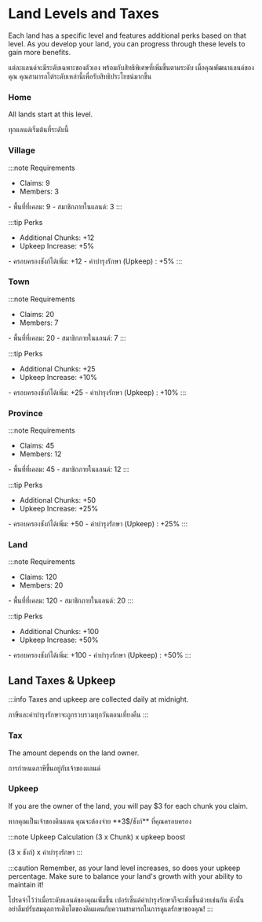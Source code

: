 ﻿---
sidebar_position: 2
---

# Land Levels and Taxes

<EN>Each land has a specific level and features additional perks based on that level. As you develop your land, you can progress through these levels to gain more benefits.</EN>
<TH>แต่ละแลนด์จะมีระดับเฉพาะของตัวเอง พร้อมกับสิทธิพิเศษที่เพิ่มขึ้นตามระดับ เมื่อคุณพัฒนาแลนด์ของคุณ คุณสามารถไต่ระดับเหล่านี้เพื่อรับสิทธิประโยชน์มากขึ้น</TH>


<Tabs>
  <TabItem value="home" label="Level 1: Home" default>

### Home

<EN>All lands start at this level.</EN>
<TH>ทุกแลนด์เริ่มต้นที่ระดับนี้</TH>

  </TabItem>
  <TabItem value="village" label="Level 2: Village">

### Village

:::note Requirements
<EN>
- Claims: 9
- Members: 3
</EN>
<TH>
- พื้นที่ที่เคลม: 9
- สมาชิกภายในแลนด์: 3
</TH>
:::

:::tip Perks
<EN>
- Additional Chunks: +12
- Upkeep Increase: +5%
</EN>
<TH>
- ครอบครองชังก์ได้เพิ่ม: +12
- ค่าบำรุงรักษา (Upkeep) : +5%
</TH>
:::

  </TabItem>
  <TabItem value="town" label="Level 3: Town">

### Town

:::note Requirements
<EN>
- Claims: 20
- Members: 7
</EN>
<TH>
- พื้นที่ที่เคลม: 20
- สมาชิกภายในแลนด์: 7
</TH>
  :::

:::tip Perks
<EN>
- Additional Chunks: +25
- Upkeep Increase: +10%
</EN>
<TH>
- ครอบครองชังก์ได้เพิ่ม: +25
- ค่าบำรุงรักษา (Upkeep) : +10%
</TH>
:::

  </TabItem>
  <TabItem value="province" label="Level 4: Province">

### Province

:::note Requirements
<EN>
- Claims: 45
- Members: 12
</EN>
<TH>
- พื้นที่ที่เคลม: 45
- สมาชิกภายในแลนด์: 12
</TH>
:::

:::tip Perks
<EN>
- Additional Chunks: +50
- Upkeep Increase: +25%
</EN>
<TH>
- ครอบครองชังก์ได้เพิ่ม: +50
- ค่าบำรุงรักษา (Upkeep) : +25%
</TH>
:::

  </TabItem>
  <TabItem value="land" label="Level 5: Land">

### Land

:::note Requirements
<EN>
- Claims: 120
- Members: 20
</EN>
<TH>
- พื้นที่ที่เคลม: 120
- สมาชิกภายในแลนด์: 20
</TH>
:::

:::tip Perks
<EN>
- Additional Chunks: +100
- Upkeep Increase: +50%
</EN>
<TH>
- ครอบครองชังก์ได้เพิ่ม: +100
- ค่าบำรุงรักษา (Upkeep) : +50%
</TH>
:::

  </TabItem>
</Tabs>

## Land Taxes & Upkeep

:::info
<EN>Taxes and upkeep are collected daily at midnight.</EN>
<TH>ภาษีและค่าบำรุงรักษาจะถูกรวบรวมทุกวันตอนเที่ยงคืน</TH>
:::

### Tax
<EN>The amount depends on the land owner.</EN>
<TH>การกำหนดภาษีขึ้นอยู่กับเจ้าของแลนด์</TH>

### Upkeep
<EN>If you are the owner of the land, you will pay $3 for each chunk you claim.</EN>
<TH>หากคุณเป็นเจ้าของดินแดน คุณจะต้องจ่าย **3$/ชังก์** ที่คุณครอบครอง</TH>

:::note Upkeep Calculation
<EN>(3 x Chunk) x upkeep boost</EN>
<TH>(3 x ชังก์) x ค่าบำรุงรักษา</TH>
:::

:::caution
<EN>Remember, as your land level increases, so does your upkeep percentage. Make sure to balance your land's growth with your ability to maintain it!</EN>
<TH>โปรดจำไว้ว่าเมื่อระดับแลนด์ของคุณเพิ่มขึ้น เปอร์เซ็นต์ค่าบำรุงรักษาก็จะเพิ่มขึ้นด้วยเช่นกัน ดังนั้น อย่าลืมปรับสมดุลการเติบโตของดินแดนกับความสามารถในการดูแลรักษาของคุณ!</TH>
:::